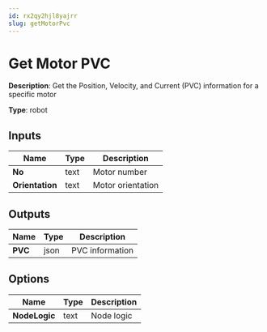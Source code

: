 ```yaml
---
id: rx2qy2hjl8yajrr
slug: getMotorPvc
---
```


# Get Motor PVC

**Description**: Get the Position, Velocity, and Current (PVC) information for a specific motor

**Type**: robot

## Inputs

| Name | Type | Description |
| --- | --- | --- |
| **No** | text | Motor number |
| **Orientation** | text | Motor orientation |
## Outputs

| Name | Type | Description |
| --- | --- | --- |
| **PVC** | json | PVC information |
## Options

| Name | Type | Description |
| --- | --- | --- |
| **NodeLogic** | text | Node logic |
